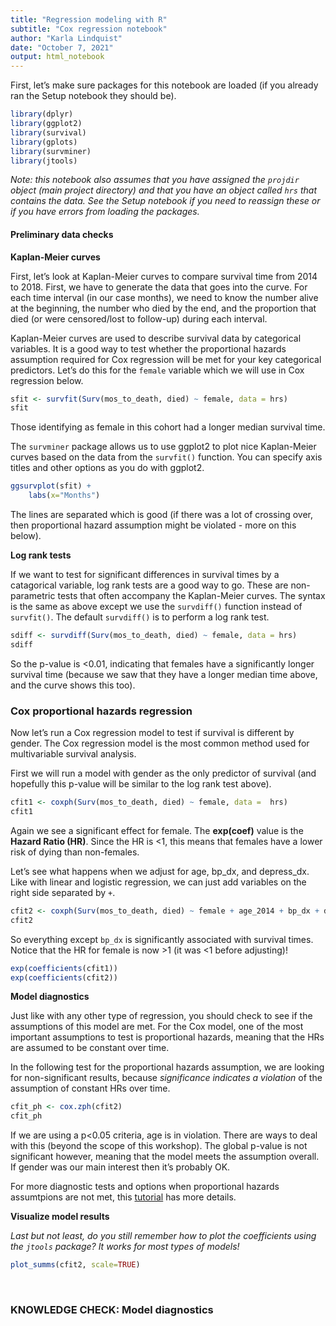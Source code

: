 ```yaml
---
title: "Regression modeling with R"
subtitle: "Cox regression notebook"
author: "Karla Lindquist"
date: "October 7, 2021"
output: html_notebook
---
```


First, let's make sure packages for this notebook are loaded (if you already ran the Setup notebook they should be).

```r
library(dplyr)
library(ggplot2)
library(survival)
library(gplots)
library(survminer)
library(jtools)
```

*Note: this notebook also assumes that you have assigned the `projdir` object (main project directory) and that you have an object called `hrs` that contains the data. See the Setup notebook if you need to reassign these or if you have errors from loading the packages.*

#### Preliminary data checks

**Kaplan-Meier curves**

First, let's look at Kaplan-Meier curves to compare survival time from 2014 to 2018. First, we have to generate the data that goes into the curve. For each time interval (in our case months), we need to know the number alive at the beginning, the number who died by the end, and the proportion that died (or were censored/lost to follow-up) during each interval.

Kaplan-Meier curves are used to describe survival data by categorical variables. It is a good way to test whether the proportional hazards assumption required for Cox regression will be met for your key categorical predictors. Let's do this for the `female` variable which we will use in Cox regression below.

```r
sfit <- survfit(Surv(mos_to_death, died) ~ female, data = hrs)
sfit
```

Those identifying as female in this cohort had a longer median survival time.

The `survminer` package allows us to use ggplot2 to plot nice Kaplan-Meier curves based on the data from the `survfit()` function. You can specify axis titles and other options as you do with ggplot2.

```r
ggsurvplot(sfit) +
    labs(x="Months")
```

The lines are separated which is good (if there was a lot of crossing over, then proportional hazard assumption might be violated - more on this below).

**Log rank tests**

If we want to test for significant differences in survival times by a catagorical variable, log rank tests are a good way to go. These are non-parametric tests that often accompany the Kaplan-Meier curves. The syntax is the same as above except we use the `survdiff()` function instead of `survfit()`. The default `survdiff()` is to perform a log rank test.

```r
sdiff <- survdiff(Surv(mos_to_death, died) ~ female, data = hrs)
sdiff
```

So the p-value is \<0.01, indicating that females have a significantly longer survival time (because we saw that they have a longer median time above, and the curve shows this too).

### Cox proportional hazards regression

Now let's run a Cox regression model to test if survival is different by gender. The Cox regression model is the most common method used for multivariable survival analysis.

First we will run a model with gender as the only predictor of survival (and hopefully this p-value will be similar to the log rank test above).

```r
cfit1 <- coxph(Surv(mos_to_death, died) ~ female, data =  hrs)
cfit1
```

Again we see a significant effect for female. The **exp(coef)** value is the **Hazard Ratio (HR)**. Since the HR is \<1, this means that females have a lower risk of dying than non-females.

Let's see what happens when we adjust for age, bp_dx, and depress_dx. Like with linear and logistic regression, we can just add variables on the right side separated by `+`.

```r
cfit2 <- coxph(Surv(mos_to_death, died) ~ female + age_2014 + bp_dx + depress_dx, data =  hrs)
cfit2
```

So everything except `bp_dx` is significantly associated with survival times. Notice that the HR for female is now \>1 (it was \<1 before adjusting)!

```r
exp(coefficients(cfit1))
exp(coefficients(cfit2))
```

**Model diagnostics**

Just like with any other type of regression, you should check to see if the assumptions of this model are met. For the Cox model, one of the most important assumptions to test is proportional hazards, meaning that the HRs are assumed to be constant over time.

In the following test for the proportional hazards assumption, we are looking for non-significant results, because *significance indicates a violation* of the assumption of constant HRs over time.

```r
cfit_ph <- cox.zph(cfit2)
cfit_ph
```

If we are using a p\<0.05 criteria, age is in violation. There are ways to deal with this (beyond the scope of this workshop). The global p-value is not significant however, meaning that the model meets the assumption overall. If gender was our main interest then it's probably OK.

For more diagnostic tests and options when proportional hazards assumtpions are not met, this [tutorial](https://bookdown.org/sestelo/sa_financial/how-to-evaluate-the-ph-assumption.html) has more details.

**Visualize model results**

*Last but not least, do you still remember how to plot the coefficients using the `jtools` package? It works for most types of models!*

```r
plot_summs(cfit2, scale=TRUE)
```



</br>

### KNOWLEDGE CHECK: Model diagnostics  
